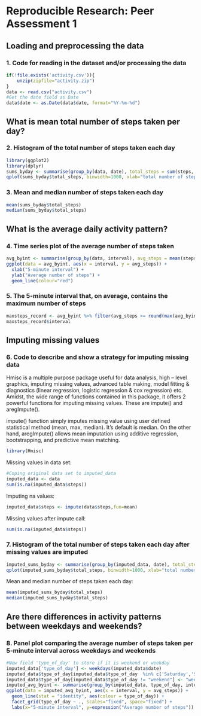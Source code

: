 # Reproducible Research: Peer Assessment 1  


## Loading and preprocessing the data  

### 1. Code for reading in the dataset and/or processing the data  
```r
if(!file.exists('activity.csv')){
    unzip(zipfile="activity.zip")
}
data <- read.csv("activity.csv")
#Get the date field as Date
data$date <- as.Date(data$date, format="%Y-%m-%d")
```  



## What is mean total number of steps taken per day? 

### 2. Histogram of the total number of steps taken each day
```r
library(ggplot2)
library(dplyr)
sums_byday <- summarise(group_by(data, date), total_steps = sum(steps, na.rm = TRUE))
qplot(sums_byday$total_steps, binwidth=1000, xlab="total number of steps taken each day", ylab="Frequency using binwith 1000")
```

### 3. Mean and median number of steps taken each day  
```r
mean(sums_byday$total_steps)
median(sums_byday$total_steps)
```  



## What is the average daily activity pattern?  

### 4. Time series plot of the average number of steps taken
```r
avg_byint <- summarise(group_by(data, interval), avg_steps = mean(steps, na.rm = TRUE))
ggplot(data = avg_byint, aes(x = interval, y = avg_steps)) + 
  xlab("5-minute interval") + 
  ylab("Average number of steps") + 
  geom_line(colour="red") 
```  

### 5. The 5-minute interval that, on average, contains the maximum number of steps
```r
maxsteps_record <- avg_byint %>% filter(avg_steps >= round(max(avg_byint$avg_steps)))
maxsteps_record$interval
```  



## Imputing missing values

### 6. Code to describe and show a strategy for imputing missing data  

Hmisc is a multiple purpose package useful for data analysis, high – level graphics, imputing missing values, advanced table making, model fitting & diagnostics (linear regression, logistic regression & cox regression) etc. Amidst, the wide range of functions contained in this package, it offers 2 powerful functions for imputing missing values. These are impute() and aregImpute(). 

impute() function simply imputes missing value using user defined statistical method (mean, max, median). It’s default is median. On the other hand, aregImpute() allows mean imputation using additive regression, bootstrapping, and predictive mean matching.
```r
library(Hmisc)
```

Missing values in data set:
```r
#Coping original data set to imputed_data
imputed_data <- data
sum(is.na(imputed_data$steps))
```

Imputing na values:
```r
imputed_data$steps <- impute(data$steps,fun=mean)
```

Missing values after impute call:
``` r
sum(is.na(imputed_data$steps))
```

### 7. Histogram of the total number of steps taken each day after missing values are imputed
```r
imputed_sums_byday <- summarise(group_by(imputed_data, date), total_steps = sum(steps, na.rm = TRUE))
qplot(imputed_sums_byday$total_steps, binwidth=1000, xlab="total number of steps taken each day", ylab="Frequency using binwith 1000")
``` 

Mean and median number of steps taken each day:  
```r
mean(imputed_sums_byday$total_steps)
median(imputed_sums_byday$total_steps)
```  

## Are there differences in activity patterns between weekdays and weekends?

### 8. Panel plot comparing the average number of steps taken per 5-minute interval across weekdays and weekends

```r
#New field 'type_of_day' to store if it is weekend or weekday
imputed_data['type_of_day'] <- weekdays(imputed_data$date)
imputed_data$type_of_day[imputed_data$type_of_day  %in% c('Saturday','Sunday') ] <- "weekend"
imputed_data$type_of_day[imputed_data$type_of_day != "weekend"] <- "weekday"
imputed_avg_byint <- summarise(group_by(imputed_data, type_of_day, interval), avg_steps = mean(steps, na.rm = TRUE))
ggplot(data = imputed_avg_byint, aes(x = interval, y = avg_steps)) + 
  geom_line(stat = "identity", aes(colour = type_of_day)) + 
  facet_grid(type_of_day ~ ., scales="fixed", space="fixed") + 
  labs(x="5-minute interval", y=expression("Average number of steps")) 
```
